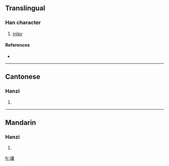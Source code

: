 ==Translingual==

===Han character===
{{Han char|rn=96|rad=玉|as=17|sn=21|four=1013<sub>2</sub>|canj=一土卜口女 (MGYRV)}}

# [[inlay]]

====References====
* {{Han ref|kx=0745.190|dkj=21350|dj=1154.010|hdz=21146.070|uh=74D6|ud=29910|bh=C4EC|bd=50412}}

----

==Cantonese==

===Hanzi===
{{yue-hanzi|jyut=|y=seung1}}

# {{defn|Cantonese|sort=玉17}}

----

==Mandarin==

===Hanzi===
{{cmn-hanzi|pin=[[xiāng]] ([[xiang1]])|wg=hsiang<sup>1</sup>}}

# {{defn|Mandarin|sort=玉17}}

[[fr:瓖]]